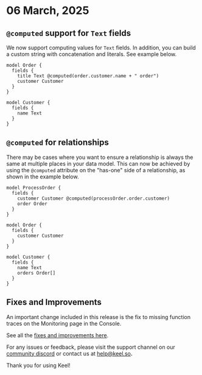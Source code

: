 # 06 March, 2025

## `@computed` support for `Text` fields

We now support computing values for `Text` fields.  In addition, you can build a custom string with concatenation and literals.  See example below.

```keel
model Order {
  fields {
    title Text @computed(order.customer.name + " order")
    customer Customer
  }
}

model Customer {
  fields {
    name Text
  }
}
```

## `@computed` for relationships

There may be cases where you want to ensure a relationship is always the same at multiple places in your data model. This can now be achieved by using the `@computed` attribute on the "has-one" side of a relationship, as shown in the example below.

```keel
model ProcessOrder {
  fields {
    customer Customer @computed(processOrder.order.customer)
    order Order 
  }
}

model Order {
  fields {
    customer Customer
  }
}

model Customer {
  fields {
    name Text
    orders Order[]
  }
}
```

## Fixes and Improvements

An important change included in this release is the fix to missing function traces on the Monitoring page in the Console.

See all the [fixes and improvements here](https://github.com/teamkeel/keel/releases/tag/v0.407.0).

For any issues or feedback, please visit the support channel on our [community discord](https://keel.so/discord) or contact us at [help@keel.so](mailto:help@keel.so)**.**

Thank you for using Keel!